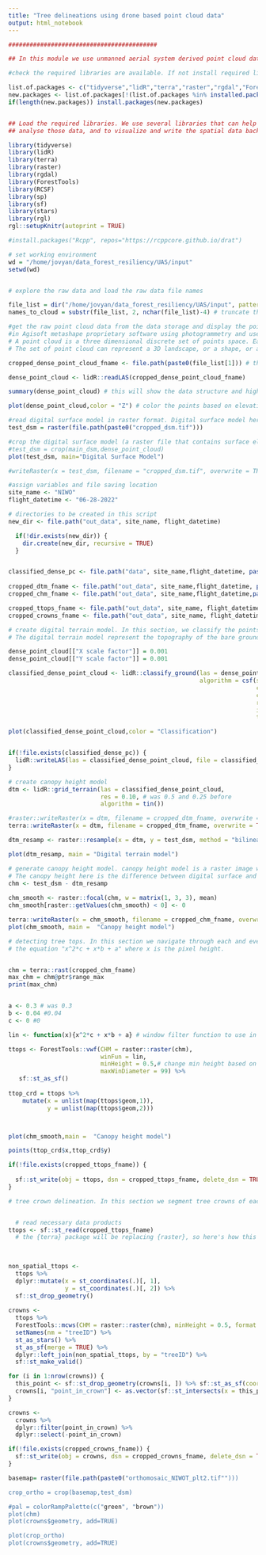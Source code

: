 ---
title: "Tree delineations using drone based point cloud data"
output: html_notebook
---

```{r}
##########################################

## In this module we use unmanned aerial system derived point cloud data to delineate individual tree locations and their individual canopy areas.

#check the required libraries are available. If not install required libraries.

list.of.packages <- c("tidyverse","lidR","terra","raster","rgdal","ForestTools","RCSF","sp","sf","stars","rgl")
new.packages <- list.of.packages[!(list.of.packages %in% installed.packages()[,"Package"])]
if(length(new.packages)) install.packages(new.packages)


## Load the required libraries. We use several libraries that can help with data loading, reading spatial data including raster and point cloud data, 
## analyse those data, and to visualize and write the spatial data back into a desired location.

library(tidyverse)
library(lidR)
library(terra)
library(raster)
library(rgdal)
library(ForestTools)
library(RCSF)
library(sp)
library(sf)
library(stars)
library(rgl)
rgl::setupKnitr(autoprint = TRUE)

#install.packages("Rcpp", repos="https://rcppcore.github.io/drat")

```


```{r}
# set working environment
wd = "/home/jovyan/data_forest_resiliency/UAS/input"
setwd(wd)


# explore the raw data and load the raw data file names

file_list = dir("/home/jovyan/data_forest_resiliency/UAS/input", pattern = ".las", full.names = FALSE, ignore.case = TRUE) 
names_to_cloud = substr(file_list, 2, nchar(file_list)-4) # truncate the file names only to get the name part eliminating the extension.
```


```{r}
#get the raw point cloud data from the data storage and display the point cloud. The point cloud data was produced 
#in Agisoft metashape proprietary software using photogrammetry and used hundreds of RBG images collected using a phantom 4 pro drone.
# A point cloud is a three dimensional discrete set of points space. Each point can be identified using a set of three Cartesian coordinates (X, Y, and Z).
# The set of point cloud can represent a 3D landscape, or a shape, or an object. 

cropped_dense_point_cloud_fname <- file.path(paste0(file_list[1])) # the number here to say data from which file in the list we want to load

dense_point_cloud <- lidR::readLAS(cropped_dense_point_cloud_fname)

summary(dense_point_cloud) # this will show the data structure and high level information within the point cloud file we loaded.

plot(dense_point_cloud,color = "Z") # color the points based on elevation or the Z coordinate

#read digital surface model in raster format. Digital surface model here was created using proprietary software called Agisoft metashape. 
test_dsm = raster(file.path(paste0("cropped_dsm.tif")))

#crop the digital surface model (a raster file that contains surface elevation data)
#test_dsm = crop(main_dsm,dense_point_cloud)
plot(test_dsm, main="Digital Surface Model")

#writeRaster(x = test_dsm, filename = "cropped_dsm.tif", overwrite = TRUE)

```


```{r}
#assign variables and file saving location
site_name <- "NIWO"
flight_datetime <- "06-28-2022"

# directories to be created in this script
new_dir <- file.path("out_data", site_name, flight_datetime)

  if(!dir.exists(new_dir)) {
    dir.create(new_dir, recursive = TRUE)
  }


classified_dense_pc <- file.path("data", site_name,flight_datetime, paste0( names_to_cloud[1],"_classified2.las"))
  
cropped_dtm_fname <- file.path("out_data", site_name,flight_datetime, paste0(names_to_cloud[1], "_dtm2.tif"))
cropped_chm_fname <- file.path("out_data", site_name,flight_datetime,paste0(names_to_cloud[1], "_chm2.tif"))

cropped_ttops_fname <- file.path("out_data", site_name, flight_datetime, paste0(names_to_cloud[1], "_ttops_cropped2.gpkg"))
cropped_crowns_fname <- file.path("out_data", site_name, flight_datetime,paste0(names_to_cloud[1], "_crowns_cropped2.gpkg"))
```


```{r}
# create digital terrain model. In this section, we classify the points into ground and above ground points. Then use ground points to generate digital terrain model.
# The digital terrain model represent the topography of the bare ground underneath the trees, grass or shrubs.

dense_point_cloud[["X scale factor"]] = 0.001
dense_point_cloud[["Y scale factor"]] = 0.001

classified_dense_point_cloud <- lidR::classify_ground(las = dense_point_cloud,
                                                      algorithm = csf(sloop_smooth = TRUE,
                                                                      class_threshold = 0.25,
                                                                      cloth_resolution = 0.50, # was 0.5 before,
                                                                      rigidness = 1,
                                                                      iterations = 500,
                                                                      time_step = 0.65))

plot(classified_dense_point_cloud,color = "Classification")


if(!file.exists(classified_dense_pc)) {
  lidR::writeLAS(las = classified_dense_point_cloud, file = classified_dense_pc)
}
```


```{r}
# create canopy height model
dtm <- lidR::grid_terrain(las = classified_dense_point_cloud,
                          res = 0.10, # was 0.5 and 0.25 before
                          algorithm = tin())

#raster::writeRaster(x = dtm, filename = cropped_dtm_fname, overwrite = TRUE)
terra::writeRaster(x = dtm, filename = cropped_dtm_fname, overwrite = TRUE)

dtm_resamp <- raster::resample(x = dtm, y = test_dsm, method = "bilinear")

plot(dtm_resamp, main = "Digital terrain model")

# generate canopy height model. canopy height model is a raster image where the values in pixel represents the canopy height at that pixel.
# The canopy height here is the difference between digital surface and the digital terrain models.
chm <- test_dsm - dtm_resamp
  
chm_smooth <- raster::focal(chm, w = matrix(1, 3, 3), mean)
chm_smooth[raster::getValues(chm_smooth) < 0] <- 0

terra::writeRaster(x = chm_smooth, filename = cropped_chm_fname, overwrite = TRUE)
plot(chm_smooth, main =  "Canopy height model")
```


```{r}
# detecting tree tops. In this section we navigate through each and every cell with a given moving window filter. The vwf or the variable window filter algorithm developed by Popescu and Wynne (2004). The size of the window changes based on the height of the cell on which it is centered.  from the cell that has the maximum height in the canopy height model and assign them to a certain tree. Thus it is important to define the variable size window at the first. Here we use 
# the equation "x^2*c + x*b + a" where x is the pixel height.  


chm = terra::rast(cropped_chm_fname)
max_chm = chm@ptr$range_max
print(max_chm)


a <- 0.3 # was 0.3
b <- 0.04 #0.04
c <- 0 #0

lin <- function(x){x^2*c + x*b + a} # window filter function to use in next step

ttops <- ForestTools::vwf(CHM = raster::raster(chm), 
                          winFun = lin, 
                          minHeight = 0.5,# change min height based on research objectives 
                          maxWinDiameter = 99) %>% 
   sf::st_as_sf()
    
ttop_crd = ttops %>%
    mutate(x = unlist(map(ttops$geom,1)),
           y = unlist(map(ttops$geom,2)))



plot(chm_smooth,main =  "Canopy height model")

points(ttop_crd$x,ttop_crd$y)

if(!file.exists(cropped_ttops_fname)) {
  
  sf::st_write(obj = ttops, dsn = cropped_ttops_fname, delete_dsn = TRUE)
}
```


```{r}
# tree crown delineation. In this section we segment tree crowns of each tree top we generated in the earlier step. We use "mcws" watershed algorithm.  


  # read necessary data products
ttops <- sf::st_read(cropped_ttops_fname)
  # the {terra} package will be replacing {raster}, so here's how this is done in {terra}
  
  

non_spatial_ttops <-
  ttops %>%
  dplyr::mutate(x = st_coordinates(.)[, 1],
                y = st_coordinates(.)[, 2]) %>%
  sf::st_drop_geometry()
  
crowns <-
  ttops %>%
  ForestTools::mcws(CHM = raster::raster(chm), minHeight = 0.5, format = "raster") %>% # minheight was 1 m before
  setNames(nm = "treeID") %>%
  st_as_stars() %>%
  st_as_sf(merge = TRUE) %>%
  dplyr::left_join(non_spatial_ttops, by = "treeID") %>% 
  sf::st_make_valid()

for (i in 1:nrow(crowns)) {
  this_point <- sf::st_drop_geometry(crowns[i, ]) %>% sf::st_as_sf(coords = c("x", "y"), crs = sf::st_crs(crowns))
  crowns[i, "point_in_crown"] <- as.vector(sf::st_intersects(x = this_point, y = crowns[i, ], sparse = FALSE))
}

crowns <-
  crowns %>% 
  dplyr::filter(point_in_crown) %>% 
  dplyr::select(-point_in_crown)

if(!file.exists(cropped_crowns_fname)) {
  sf::st_write(obj = crowns, dsn = cropped_crowns_fname, delete_dsn = TRUE)
}
```


```{r}

basemap= raster(file.path(paste0("orthomosaic_NIWOT_plt2.tif"")))

crop_ortho = crop(basemap,test_dsm)

#pal = colorRampPalette(c("green", "brown"))
plot(chm)
plot(crowns$geometry, add=TRUE)

plot(crop_ortho)
plot(crowns$geometry, add=TRUE)



 
```
